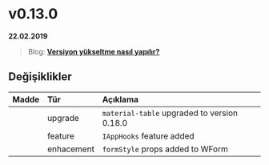 
# v0.13.0

**22.02.2019**

> Blog: [__Versiyon yükseltme nasıl yapılır?__](/blog/how-to-version-upgrade)

## Değişiklikler

| Madde             | Tür           | Açıklama                                                                                          |
|:------------------|:--------------|:--------------------------------------------------------------------------------------------------|
|                   | upgrade       | `material-table` upgraded to version 0.18.0                                                       |
|                   | feature       | `IAppHooks` feature added                                                                         |
|                   | enhacement    | `formStyle` props added to WForm                                                                  |

<br/>
<br/>